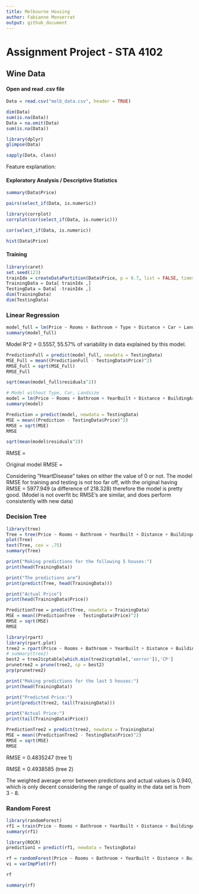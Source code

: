 ---
title: Melbourne Housing
author: Fabianne Monserrat
output: github_document
---

# Assignment Project - STA 4102

## Wine Data

#### Open and read .csv file

```{r}
Data = read.csv("melb_data.csv", header = TRUE)
```

```{r}
dim(Data)
sum(is.na(Data))
Data = na.omit(Data)
sum(is.na(Data))
```

```{r}
library(dplyr)
glimpse(Data)
```

```{r}
sapply(Data, class)
```

Feature explanation:

#### Exploratory Analysis / Descriptive Statistics

```{r}
summary(Data$Price) 
```

```{r}
pairs(select_if(Data, is.numeric))
```

```{r}
library(corrplot)
corrplot(cor(select_if(Data, is.numeric)))
```

```{r}
cor(select_if(Data, is.numeric))
```

```{r}
hist(Data$Price)
```

#### Training

```{r}
library(caret)
set.seed(123)
trainIdx = createDataPartition(Data$Price, p = 0.7, list = FALSE, times = 1)
TrainingData = Data[ trainIdx ,]
TestingData = Data[ -trainIdx ,]
dim(TrainingData)
dim(TestingData)
```

### Linear Regression

```{r}
model_full = lm(Price ~ Rooms + Bathroom + Type + Distance + Car + Landsize + BuildingArea + YearBuilt, data = TrainingData)
summary(model_full)
```

Model R\^2 = 0.5557, 55.57% of variability in data explained by this model.

```{r}
PredictionFull = predict(model_full, newdata = TestingData)
MSE_Full = mean((PredictionFull - TestingData$Price)^2)
RMSE_Full = sqrt(MSE_Full)
RMSE_Full
```

```{r}
sqrt(mean(model_full$residuals^2))
```

```{r}
# Model without Type, Car, Landsize
model = lm(Price ~ Rooms + Bathroom + YearBuilt + Distance + BuildingArea, data = TrainingData)
summary(model)
```

```{r}
Prediction = predict(model, newdata = TestingData)
MSE = mean((Prediction - TestingData$Price)^2)
RMSE = sqrt(MSE)
RMSE
```

```{r}
sqrt(mean(model$residuals^2))
```

RMSE =

Original model RMSE =

Considering "HeartDisease" takes on either the value of 0 or not. The model RMSE for training and testing is not too far off, with the original having RMSE = 5977.949 (a difference of 218.328) therefore the model is pretty good. (Model is not overfit bc RMSE's are similar, and does perform consistently with new data)

### Decision Tree

```{r}
library(tree)
Tree = tree(Price ~ Rooms + Bathroom + YearBuilt + Distance + BuildingArea, data = TrainingData)
plot(Tree)
text(Tree, cex = .75)
summary(Tree)
```

```{r}
print("Making predictions for the following 5 houses:")
print(head(TrainingData))

print("The predictions are")
print(predict(Tree, head(TrainingData)))

print("Actual Price")
print(head(TrainingData$Price))
```

```{r}
PredictionTree = predict(Tree, newdata = TrainingData)
MSE = mean((PredictionTree - TestingData$Price)^2)
RMSE = sqrt(MSE)
RMSE
```

```{r}
library(rpart)
library(rpart.plot)
tree2 = rpart(Price ~ Rooms + Bathroom + YearBuilt + Distance + BuildingArea, data = TrainingData, control = rpart.control(minsplit = 2, cp = 0.005, maxdepth = 30))
# summary(tree2)
best2 = tree2$cptable[which.min(tree2$cptable[,'xerror']),'CP']
prunetree2 = prune(tree2, cp = best2)
prp(prunetree2)
```

```{r}
print("Making predictions for the last 5 houses:")
print(head(TrainingData))

print("Predicted Price:")
print(predict(tree2, tail(TrainingData)))

print("Actual Price:")
print(tail(TrainingData$Price))
```

```{r}
PredictionTree2 = predict(tree2, newdata = TrainingData)
MSE = mean((PredictionTree2 - TestingData$Price)^2)
RMSE = sqrt(MSE)
RMSE
```

RMSE = 0.4835247 (tree 1)

RMSE = 0.4938585 (tree 2)

The weighted average error between predictions and actual values is 0.940, which is only decent considering the range of quality in the data set is from 3 - 8.

### Random Forest

```{r}
library(randomForest)
rf1 = train(Price ~ Rooms + Bathroom + YearBuilt + Distance + BuildingArea, method = "rf", data = Data, trControl = trainControl(method = 'cv', number = 3))
summary(rf1)
```

```{r}
library(ROCR)
prediction1 = predict(rf1, newdata = TestingData)
```

```{r}
rf = randomForest(Price ~ Rooms + Bathroom + YearBuilt + Distance + BuildingArea, data = Data, importance = TRUE, mtry = 2)
vi = varImpPlot(rf)
```

```{r}
rf
```

```{r}
summary(rf)
```
